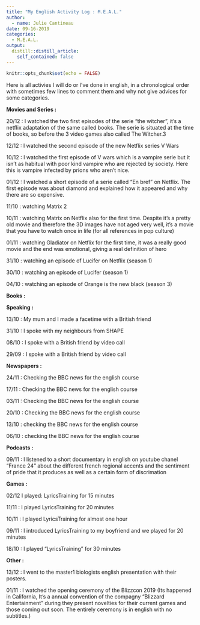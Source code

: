 ```yaml
---
title: "My English Activity Log : M.E.A.L."
author:
  - name: Julie Cantineau
date: 09-16-2019
categories: 
  - M.E.A.L.
output:
  distill::distill_article:
    self_contained: false
---
```


```r
knitr::opts_chunk$set(echo = FALSE)
```

Here is all activies I will do or I've done in english, in a chronological order with sometimes few lines to comment them and why not give advices for some categories.

**Movies and Series :** 

20/12 : I watched the two first episodes of the serie "the witcher", it's a netflix adaptation of the same called books. The serie is situated at the time of books, so before the 3 video games also called The Witcher.3

12/12 : I watched the second episode of the new Netflix series V Wars

10/12 : I watched the first episode of V wars which is a vampire serie but it isn't as habitual with poor kind vampire who are rejected by society. Here this is vampire infected by prions who aren't nice.

01/12 : I watched a short episode of a serie called "En bref" on Netflix. The first episode was about diamond and explained how it appeared and why there are so expensive.

11/10 : watching Matrix 2

10/11 : watching Matrix on Netflix also for the first time. Despite it's a pretty old movie and therefore the 3D images have not aged very well, it's a movie that you have to watch once in life (for all references in pop culture)

01/11 : watching Gladiator on Netflix for the first time, it was a really good movie and the end was emotional, giving a real definition of hero

31/10 : watching an episode of Lucifer on Netflix (season 1)

30/10 : watching an episode of Lucifer (season 1)

04/10 : watching an episode of Orange is the new black (season 3)

**Books :** 

**Speaking :**

13/10 : My mum and I made a facetime with a British friend

31/10 : I spoke with my neighbours from SHAPE

08/10 : I spoke with a British friend by video call

29/09 : I spoke with a British friend by video call

**Newspapers :**

24/11 : Checking the BBC news for the english course

17/11 : Checking the BBC news for the english course

03/11 : Checking the BBC news for the english course

20/10 : Checking the BBC news for the english course

13/10 : checking the BBC news for the english course

06/10 : checking the BBC news for the english course

**Podcasts :**

09/11 : I listened to a short documentary in english on youtube chanel "France 24" about the different french regional accents and the sentiment of pride that it produces as well as a certain form of discrimation

**Games :**

02/12  I played: LyricsTraining for 15 minutes

11/11 : I played LyricsTraining for 20 minutes

10/11 : I played LyricsTraining for almost one hour

09/11 : I introduced LyricsTraining to my boyfriend and we played for 20 minutes

18/10 : I played "LyricsTraining" for 30 minutes 

**Other :**

13/12 : I went to the master1 biologists english presentation with their posters. 

01/11 : I watched the opening ceremony of the Blizzcon 2019 (Its happened in California, It's a annual convention of the compagny "Blizzard Entertainment" during they present novelties for their current games and those coming out soon. The entirely ceremony is in english with no subtitles.)

